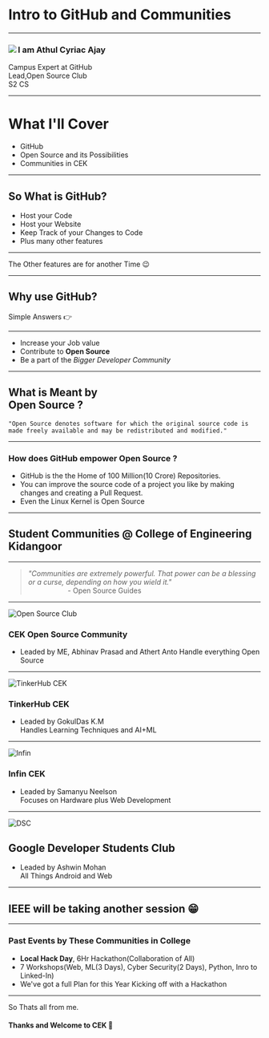 

<Head>
  <title>Freshers</title>
</Head>

# Intro to GitHub and Communities

---

<Split>

<img src="https://avatars0.githubusercontent.com/u/40897573?s=600&v=4" align="left"/>

### I am Athul Cyriac Ajay
Campus Expert at GitHub <br/>
Lead,Open Source Club<br/>
S2 CS<br/>

</Split>

---

# What I'll Cover
- GitHub
- Open Source and its Possibilities
- Communities in CEK 

---
## So What is GitHub?
- Host your Code
- Host your Website
- Keep Track of your Changes to Code
- Plus many other features
---

The Other features are for another Time :wink:

---
<Invert>

## Why use GitHub?

Simple Answers :point_right:

</Invert>

---
- Increase your Job value
- Contribute to **Open Source**
- Be a part of the *Bigger Developer Community*
---
## What is Meant by <br/> Open Source ?

`"Open Source denotes software for which the original source code is made freely available and may be redistributed and modified."`

---

### How does GitHub empower Open Source ?
- GitHub is the the Home of 100 Million(10 Crore) Repositories.
- You can improve the source code of a project you like by making changes and creating a Pull Request.
- Even the Linux Kernel is Open Source

---
## Student Communities @ College of Engineering Kidangoor

---
> *"Communities are extremely powerful. That power can be a blessing or a curse, depending on how you wield it."* <br/>
&nbsp;&nbsp;&nbsp;&nbsp;&nbsp;&nbsp;&nbsp;&nbsp;&nbsp;&nbsp;&nbsp;&nbsp;&nbsp;&nbsp;&nbsp;&nbsp;&nbsp;&nbsp;&nbsp;&nbsp;- Open Source Guides

---

<Split>

![Open Source Club](https://raw.githubusercontent.com/meenhacks/meenhacks.github.io/master/img/osc.png)

### CEK Open Source Community
- Leaded by ME, Abhinav Prasad and Athert Anto
Handle everything Open Source

</Split>

---

<Split>

![TinkerHub CEK](https://raw.githubusercontent.com/meenhacks/meenhacks.github.io/master/img/CEK.png)

### TinkerHub CEK
- Leaded by GokulDas K.M   
Handles Learning Techniques and AI+ML

</Split>

---

<Split>

![Infin](https://raw.githubusercontent.com/meenhacks/meenhacks.github.io/master/img/Infin.png)

### Infin CEK
- Leaded by Samanyu Neelson    
Focuses on Hardware plus Web Development

</Split>

---

<Split>

![DSC](https://developers.google.com/community/dsc/images/dsc_lockup.png)

## Google Developer Students Club
- Leaded by Ashwin Mohan   
All Things Android and Web

</Split>

---
## IEEE will be taking another session :grin:
---
### Past Events by These Communities in College
- **Local Hack Day**, 6Hr Hackathon(Collaboration of All)
- 7 Workshops(Web, ML(3 Days), Cyber Security(2 Days), Python, Inro to Linked-In)
- We've got a full Plan for this Year Kicking off with a Hackathon

---
So Thats all from me. 
#### Thanks and Welcome to CEK :tada: